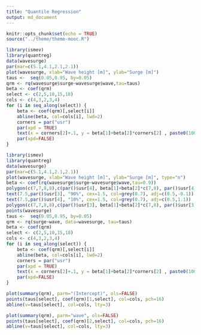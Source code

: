 ```yaml
---
title: "Quantile Regression"
output: md_document
---
```


```r
knitr::opts_chunk$set(echo = TRUE)
source("../theme/theme-mooc.R")
```

```r
library(ismev)
library(quantreg)
data(wavesurge)
par(mar=c(5.1,4.1,2.1,2.1))
plot(wavesurge, xlab="Wave height [m]", ylab="Surge [m]")
taus <-  seq(0.05,0.95, by=0.05)
qrm <- rq(wavesurge$surge~wavesurge$wave,tau=taus)
beta <- coef(qrm)
select <- c(2,5,10,15,18)
cols <- c(4,3,2,3,4)
for (i in seq_along(select)) {
    beta <- coef(qrm)[,select[i]]
    abline(beta, col=cols[i], lwd=2)
    corners = par("usr") 
    par(xpd = TRUE) 
    text(x = corners[2]+.1, y = beta[1]+beta[2]*corners[2] , paste0(100*taus[select[i]],"%"), srt = 0, adj=c(0,0.5), col=cols[i])
    par(xpd=FALSE)
}
```

```r
library(ismev)
library(quantreg)
data(wavesurge)
par(mar=c(5.1,4.1,2.1,2.1))
plot(wavesurge, xlab="Wave height [m]", ylab="Surge [m]", type="n")
beta <- coef(rq(wavesurge$surge~wavesurge$wave,tau=0.9))
polygon(c(7,7,8,8),c(par()$usr[4], beta[1]+beta[2]*c(7,8), par()$usr[4]),col=grey(0.9), border=NA, density=30)
text(7.5,par()$usr[3], "90%", cex=1.5, col=grey(0.7), adj=c(0.5,-0.1))
text(7.5,par()$usr[4], "10%", cex=1.5, col=grey(0.7), adj=c(0.5,1.1))
polygon(c(7,7,8,8),c(par()$usr[3], beta[1]+beta[2]*c(7,8), par()$usr[3]),col=grey(0.9), border=NA, density=30, angle=305)
points(wavesurge)
taus <-  seq(0.05,0.95, by=0.05)
qrm <- rq(surge~wave, data=wavesurge, tau=taus)
beta <- coef(qrm)
select <- c(2,5,10,15,18)
cols <- c(4,3,2,3,4)
for (i in seq_along(select)) {
    beta <- coef(qrm)[,select[i]]
    abline(beta, col=cols[i], lwd=2)
    corners = par("usr") 
    par(xpd = TRUE) 
    text(x = corners[2]+.1, y = beta[1]+beta[2]*corners[2] , paste0(100*taus[select[i]],"%"), srt = 0, adj=c(0,0.5), col=cols[i])
    par(xpd=FALSE)
}

```
```r
plot(summary(qrm), parm="(Intercept)", ols=FALSE)
points(taus[select], coef(qrm)[1,select], col=cols, pch=16)
abline(v=taus[select], col=cols, lty=3)
```
```r
plot(summary(qrm), parm="wave", ols=FALSE)
points(taus[select], coef(qrm)[2,select], col=cols, pch=16)
abline(v=taus[select], col=cols, lty=3)
```
